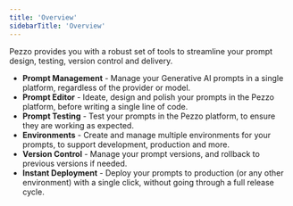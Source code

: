 ```yaml
---
title: 'Overview'
sidebarTitle: 'Overview'
---
```

Pezzo provides you with a robust set of tools to streamline your prompt design, testing, version control and delivery.

- **Prompt Management** - Manage your Generative AI prompts in a single platform, regardless of the provider or model.
- **Prompt Editor** - Ideate, design and polish your prompts in the Pezzo platform, before writing a single line of code.
- **Prompt Testing** - Test your prompts in the Pezzo platform, to ensure they are working as expected.
- **Environments** - Create and manage multiple environments for your prompts, to support development, production and more.
- **Version Control** - Manage your prompt versions, and rollback to previous versions if needed.
- **Instant Deployment** - Deploy your prompts to production (or any other environment) with a single click, without going through a full release cycle.